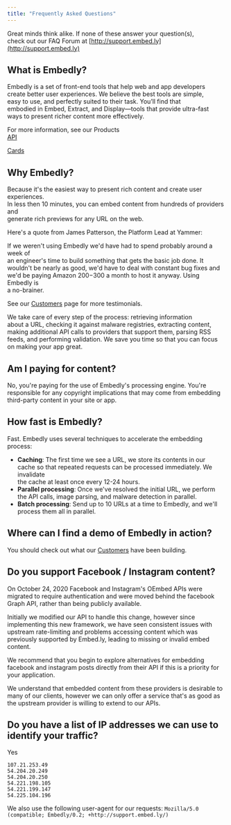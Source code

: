 ```yaml
---
title: "Frequently Asked Questions"
---
```

Great minds think alike. If none of these answer your question(s),  
check out our FAQ Forum at [http://support.embed.ly](http://support.embed.ly)

## What is Embedly?

Embedly is a set of front-end tools that help web and app developers  
create better user experiences. We believe the best tools are simple,  
easy to use, and perfectly suited to their task. You’ll find that  
embodied in Embed, Extract, and Display—tools that provide ultra-fast  
ways to present richer content more effectively.

For more information, see our Products  
[API](http://embed.ly/api)
  
[Cards](http://embed.ly/cards)

## Why Embedly?

Because it's the easiest way to present rich content and create user experiences.  
In less then 10 minutes, you can embed content from hundreds of providers and  
generate rich previews for any URL on the web.

Here's a quote from James Patterson, the Platform Lead at Yammer:

If we weren't using Embedly we'd have had to spend probably around a week of  
an engineer's time to build something that gets the basic job done. It  
wouldn't be nearly as good, we'd have to deal with constant bug fixes and  
we'd be paying Amazon $200-$300 a month to host it anyway. Using Embedly is  
a no-brainer.

See our [Customers](http://embed.ly/customers)
 page for more testimonials.

We take care of every step of the process: retrieving information  
about a URL, checking it against malware registries, extracting content,  
making additional API calls to providers that support them, parsing RSS  
feeds, and performing validation. We save you time so that you can focus  
on making your app great.

## Am I paying for content?

No, you're paying for the use of Embedly's processing engine. You're  
responsible for any copyright implications that may come from embedding  
third-party content in your site or app.

## How fast is Embedly?

Fast. Embedly uses several techniques to accelerate the embedding process:

*   **Caching**: The first time we see a URL, we store its contents in our  
    cache so that repeated requests can be processed immediately. We invalidate  
    the cache at least once every 12-24 hours.
*   **Parallel processing**: Once we've resolved the initial URL, we perform  
    the API calls, image parsing, and malware detection in parallel.
*   **Batch processing**: Send up to 10 URLs at a time to Embedly, and we'll  
    process them all in parallel.

## Where can I find a demo of Embedly in action?

You should check out what our [Customers](http://embed.ly/customers)
 have been building.

## Do you support Facebook / Instagram content?

On October 24, 2020 Facebook and Instagram's OEmbed APIs were migrated to require authentication and were moved behind the facebook Graph API, rather than being publicly available.

Initially we modified our API to handle this change, however since implementing this new framework, we have seen consistent issues with upstream rate-limiting and problems accessing content which was previously supported by Embed.ly, leading to missing or invalid embed content.

We recommend that you begin to explore alternatives for embedding facebook and instagram posts directly from their API if this is a priority for your application.

We understand that embedded content from these providers is desirable to many of our clients, however we can only offer a service that's as good as the upstream provider is willing to extend to our APIs.

## Do you have a list of IP addresses we can use to identify your traffic?

Yes

`107.21.253.49`  
`54.204.20.249`  
`54.204.20.250`  
`54.221.198.105`  
`54.221.199.147`  
`54.225.104.196`

We also use the following user-agent for our requests: `Mozilla/5.0 (compatible; Embedly/0.2; +http://support.embed.ly/)`



